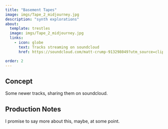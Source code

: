 ```yaml
---
title: "Basement Tapes"
image: imgs/Tape_2_midjourney.jpg
description: "synth explorations"
about:
  template: trestles
  image: imgs/Tape_2_midjourney.jpg
  links:
    - icon: globe
      text: Tracks streaming on soundcloud
      href: https://soundcloud.com/matt-crump-913298049?utm_source=clipboard&utm_medium=text&utm_campaign=social_sharing

order: 2
---
```




## Concept

Some newer tracks, sharing them on soundcloud.

## Production Notes

I promise to say more about this, maybe, at some point.

